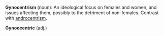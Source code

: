 '''Gynocentrism''' (noun):  An ideological focus on females and women, and issues affecting them, possibly to the detriment of non-females.  Contrast with [[androcentrism]].

'''Gynoocentric''' (adj.)